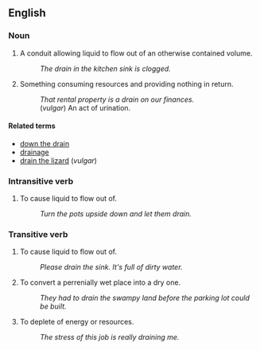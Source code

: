 == English ==

=== Noun ===

# A conduit allowing liquid to flow out of an otherwise contained volume.
#: ''The drain in the kitchen sink is clogged.''
# Something consuming resources and providing nothing in return.
#: ''That rental property is a drain on our finances.''
#: (''vulgar'') An act of urination.

==== Related terms ====

*[[down the drain]]
*[[drainage]]
*[[drain the lizard]] (''vulgar'')

=== Intransitive verb ===

# To cause liquid to flow out of.
#: ''Turn the pots upside down and let them drain.''

=== Transitive verb ===

# To cause liquid to flow out of.
#: ''Please drain the sink.  It's full of dirty water.''
# To convert a perrenially wet place into a dry one.
#: ''They had to drain the swampy land before the parking lot could be built.''
# To deplete of energy or resources.
#: ''The stress of this job is really draining me.''